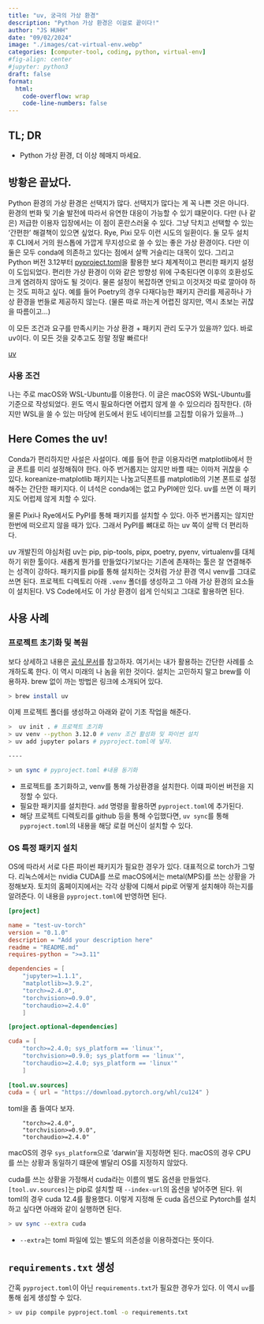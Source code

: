 ```yaml
---
title: "uv, 궁극의 가상 환경" 
description: "Python 가상 환경은 이걸로 끝이다!"   
author: "JS HUHH"
date: "09/02/2024"
image: "./images/cat-virtual-env.webp"
categories: [computer-tool, coding, python, virtual-env]
#fig-align: center
#jupyter: python3
draft: false
format:
  html:
    code-overflow: wrap
    code-line-numbers: false
---
```


## TL; DR

- Python 가상 환경, 더 이상 헤매지 마세요. 

## 방황은 끝났다. 

Python 환경의 가상 환경은 선택지가 많다. 선택지가 많다는 게 꼭 나쁜 것은 아니다. 환경의 번화 및 기술 발전에 따라서 유연한 대응이 가능할 수 있기 떄문이다. 다만 (나 같은) 저급한 이용자 입장에서는 이 점이 혼란스러울 수 있다. 그냥 닥치고 선택할 수 있는 '간편한' 해결책이 있으면 싶었다. Rye, Pixi 모두 이런 시도의 일환이다. 둘 모두 설치 후 CLI에서 거의 원스톱에 가깝게 무지성으로 쓸 수 있는 좋은 가상 환경이다. 다만 이 둘은 모두 conda에 의존하고 있다는 점에서 살짝 거슬리는 대목이 있다. 그리고 Python 버전 3.12부터 [pyproject.toml](https://packaging.python.org/en/latest/guides/writing-pyproject-toml/)을 활용한 보다 체계적이고 편리한 패키지 설정이 도입되었다. 편리한 가상 환경이 이와 같은 방향성 위에 구축된다면 이후의 호환성도 크게 염려하지 않아도 될 것이다. 물론 설정이 복잡하면 안되고 이것저것 따로 깔아야 하는 것도 피하고 싶다. 예를 들어 Poetry의 경우 다재다능한 패키지 관리를 제공하나 가상 환경을 번들로 제공하지 않는다. (물론 따로 까는게 어렵진 않지만, 역시 초보는 귀찮을 따름이고...)

이 모든 조건과 요구를 만족시키는 가상 환경 + 패키지 관리 도구가 있을까? 있다. 바로 uv이다. 이 모든 것을 갖추고도 정말 정말 빠르다! 

[uv](https://github.com/astral-sh/uv)

### 사용 조건 

나는 주로 macOS와 WSL-Ubuntu를 이용한다. 이 글은 macOS와 WSL-Ubuntu를 기준으로 작성되었다. 윈도 역시 필요하다면 어렵지 않게 쓸 수 있으리라 짐작한다. (하지만 WSL을 쓸 수 있는 마당에 윈도에서 윈도 네이티브를 고집할 이유가 있을까...)

## Here Comes the uv!

Conda가 편리하지만 사설은 사설이다. 예를 들어 한글 이용자라면 matplotlib에서 한글 폰트를 미리 설정해줘야 한다. 아주 번거롭지는 않지만 바쁠 때는 이마저 귀찮을 수 있다. koreanize-matplotlib 패키지는 나눔고딕폰트를 matplotlib의 기본 폰트로 설정해주는 간단한 패키지다. 이 녀석은 conda에는 없고 PyPI에만 있다. uv를 쓰면 이 패키지도 어럽제 않게 치할 수 있다.

:::{.column-margin}
물론 Pixi나 Rye에서도 PyPI를 통해 패키지를 설치할 수 있다. 아주 번거롭지는 않지만 한번에 떠오르지 않을 때가 있다. 그래서 PyPI를 뼈대로 하는 uv 쪽이 살짝 더 편리하다. 
:::

uv 개발진의 야심처럼 uv는 pip, pip-tools, pipx, poetry, pyenv, virtualenv를 대체하기 위한 툴이다. 새롭게 뭔가를 만들었다기보다는 기존에 존재하는 툴은 잘 연결해주는 성격이 강하다. 패키지를 pip를 통해 설치하는 것처럼 가상 환경 역시 venv를 그대로 쓰면 된다. 프로젝트 디렉토리 아래 `.venv` 폴더를 생성하고 그 아래 가상 환경의 요소들이 설치된다. VS Code에서도 이 가상 환경이 쉽게 인식되고 그대로 활용하면 된다. 

## 사용 사례 

### 프로젝트 초기화 및 복원 

보다 상세하고 내용은 [공식 문서](https://docs.astral.sh/uv/)를 참고하자. 여기서는 내가 활용하는 간단한 사례를 소개하도록 한다. 이 역시 미래의 나 놈을 위한 것이다. 설치는 고민하지 말고 brew를 이용하자. brew 없이 까는 방법은 링크에 소개되어 있다. 

```bash
> brew install uv 
```

이제 프로젝트 폴더를 생성하고 아래와 같이 기초 작업을 해준다. 

```bash 
>  uv init . # 프로젝트 초기화
> uv venv --python 3.12.0 # venv 조건 활성화 및 파이썬 설치  
> uv add jupyter polars # pyproject.toml에 넣자. 

----

> un sync # pyproject.toml #내용 동기화 
```

- 프로젝트를 초기화하고, venv를 통해 가상환경을 설치한다. 이떄 파이썬 버전을 지정할 수 있다. 
- 필요한 패키지를 설치한다. `add` 명령을 활용하면 `pyproject.toml`에 추가된다.
- 해당 프로젝트 디렉토리를 github 등을 통해 수입했다면, `uv sync`를 통해 `pyproject.toml`의 내용을 해당 로컬 머신이 설치할 수 있다. 


### OS 특정 패키지 설치 

OS에 따라서 서로 다른 파이썬 패키지가 필요한 경우가 있다. 대표적으로 torch가 그렇다. 리눅스에서는 nvidia CUDA를 쓰로 macOS에서는 metal(MPS)를 쓰는 상황을 가정해보자. 토치의 홈페이지에서는 각각 상황에 디해서 pip로 어떻게 설치해야 하는지를 알려준다. 이 내용을 `pyproject.toml`에 반영하면 된다. 

```toml
[project]

name = "test-uv-torch"
version = "0.1.0"
description = "Add your description here"
readme = "README.md"
requires-python = ">=3.11"

dependencies = [
    "jupyter>=1.1.1",
    "matplotlib>=3.9.2",
    "torch>=2.4.0",
    "torchvision>=0.9.0",
    "torchaudio>=2.4.0"
    ]

[project.optional-dependencies]

cuda = [
    "torch>=2.4.0; sys_platform == 'linux'",
    "torchvision>=0.9.0; sys_platform == 'linux'",
    "torchaudio>=2.4.0; sys_platform == 'linux'"
    ]
  
[tool.uv.sources]
cuda = { url = "https://download.pytorch.org/whl/cu124" }
```

toml을 좀 들여다 보자. 

```
    "torch>=2.4.0",
    "torchvision>=0.9.0",
    "torchaudio>=2.4.0"
```

macOS의 경우 `sys_platform`으로 'darwin'을 지정하면 된다. macOS의 경우 CPU를 쓰는 상황과 동일하기 떄문에 별달리 OS를 지정하지 않았다. 

cuda를 쓰는 상황을 가정해서 cuda라는 이름의 별도 옵션을 만들었다. `[tool.uv.sources]`는 pip로 설치할 때 `--index-url`의 옵션을 넣어주면 된다. 위 toml의 경우 cuda 12.4를 활용했다. 이렇게 지정해 둔 cuda 옵션으로 Pytorch를 설치하고 싶다면 아래와 같이 실행하면 된다. 

```bash
> uv sync --extra cuda
```

- `--extra`는 toml 파일에 있는 별도의 의존성을 이용하겠다는 뜻이다. 

## `requirements.txt` 생성 

간혹 `pyproject.toml`이 아닌 `requirements.txt`가 필요한 경우가 있다. 이 역시 `uv`를 통해 쉽게 생성할 수 있다.

```bash
> uv pip compile pyproject.toml -o requirements.txt
```
